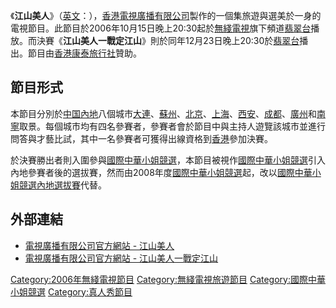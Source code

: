 {{電視節目信息框
| 顏色       = 
| 名稱       = 江山美人<br />{{lang|en|Homeland Beauty}}
| 原名       = 
| 圖片       = 
| 圖說       = 
| 類型       = 旅遊選美
| 原創       = 
| 發展       = 
| 導演       = 
| 主持       = [[林保怡|林保怡]]、[[王喜|王喜]]、[[徐淑敏|徐淑敏]]
| 演出       = 
| 配音       = 
| 旁白       = 
| 主題曲     = 
| 片頭曲     = 
| 片尾曲     = 
| 作曲       = 
| 國家       = 
| 地區       = {{HKG}}
| 語言       = [[广州话|广州话]]
| 季數       = 
| 系列數     = 
| 輯數       = 
| 集數       = 
| 每集列表   = 
| 執行製片   = 
| 製片人     = [[電視廣播有限公司|電視廣播有限公司]]
| 監製   = 
| 副製片人   = 
| 共同製片人 = 
| 編審       = 
| 剪輯       = 
| 外景       = {{CHN}}
| 機位       = 
| 每集長     = 約1小時
| 頻道       = 
| 電視網     = {{TVB-Jade}}
| 電視臺     = 
| 視頻制式   = 
| 音頻制式   = 單聲道
| 首播國家   = 
| 首播地區   = 
| 開始       = 2006年10月15日
| 結束       = <br />2006年12月10日
| 晚於       = 
| 早於       = 
| 相關劇集   = 江山美人一戰定江山
| 中國大陸名稱 = 
| 臺灣名稱     = 
| 港澳名稱     = 
| 馬新名稱     = 
| 官方網站   = http://jade.tvb.com/sponsorship/hongthai_0610/
| imdb_id    = 
| tv_com_id  = 
}}
《'''江山美人'''》（[[英语|英文]]：{{lang|en|Homeland Beauty}}），[[香港|香港]][[電視廣播有限公司|電視廣播有限公司]]製作的一個集旅遊與選美於一身的電視節目。此節目於2006年10月15日晚上20:30起於[[無綫電視|無綫電視]]旗下頻道[[翡翠台|翡翠台]]播放。而決賽《'''江山美人一戰定江山'''》則於同年12月23日晚上20:30於[[翡翠台|翡翠台]]播出。節目由[[香港|香港]][[康泰旅行社|康泰旅行社]]贊助。

==節目形式==
本節目分別於[[中国內地|中国內地]]八個城市[[大連|大連]]、[[蘇州|蘇州]]、[[北京|北京]]、[[上海|上海]]、[[西安|西安]]、[[成都|成都]]、[[廣州|廣州]]和[[南寧|南寧]]取景。每個城市均有四名參賽者，參賽者會於節目中與主持人遊覽該城市並進行問答與才藝比試，其中一名參賽者可獲得出線資格到[[香港|香港]]參加決賽。

於決賽勝出者則入圍參與[[國際中華小姐競選|國際中華小姐競選]]，本節目被視作[[國際中華小姐競選|國際中華小姐競選]]引入內地參賽者後的選拔賽，然而由2008年度[[國際中華小姐競選|國際中華小姐競選]]起，改以[[國際中華小姐競選#內地選拔賽|國際中華小姐競選內地選拔賽]]代替。

==外部連結==
*[http://jade.tvb.com/sponsorship/hongthai_0610/ 電視廣播有限公司官方網站 - 江山美人] {{Wayback|url=http://jade.tvb.com/sponsorship/hongthai_0610/ |date=20080508044948 }}
*[http://jade.tvb.com/special/homeland_beauty/ 電視廣播有限公司官方網站 - 江山美人一戰定江山] {{Wayback|url=http://jade.tvb.com/special/homeland_beauty/ |date=20190913061247 }}

[[Category:2006年無綫電視節目|Category:2006年無綫電視節目]]
[[Category:無綫電視旅遊節目|Category:無綫電視旅遊節目]]
[[Category:國際中華小姐競選|Category:國際中華小姐競選]]
[[Category:真人秀節目|Category:真人秀節目]]